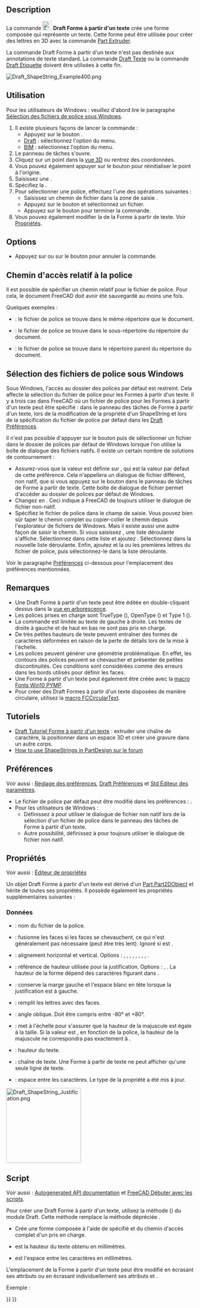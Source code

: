 <languages/>

{{Docnav/fr
|[[Draft_Facebinder/fr|Surface liée]]
|[[Draft_Hatch/fr|Hachures]]
|[[Draft_Workbench/fr|Atelier Draft]]
|IconL=Draft_Facebinder.svg 
|IconR=Draft_Hatch.svg 
|IconC=Workbench_Draft.svg
}}

{{GuiCommand/fr
|Name=Draft ShapeString
|Name/fr=Draft Forme à partir d'un texte
|MenuLocation=Draft : Formes → Forme à partir d'un texte<br><br>BIM : Annotation → Forme à partir d'un texte
|Workbenches=[[Draft_Workbench/fr|Draft]], [[BIM_Workbench/fr|BIM]]
|Shortcut=
|Version/fr=0.14
|SeeAlso=[[Draft_Text/fr|Draft Texte]], [[Draft_Label/fr|Draft Etiquette]], [[Part_Extrude/fr|Part Extrusion]]
}}

==Description==

La commande [[Image:Draft_ShapeString.svg|24px]] '''Draft Forme à partir d'un texte''' crée une forme composée qui représente un texte. Cette forme peut être utilisée pour créer des lettres en 3D avec la commande [[Part_Extrude/fr|Part Extruder]].

La commande Draft Forme à partir d'un texte n'est pas destinée aux annotations de texte standard. La commande [[Draft_Text/fr|Draft Texte]] ou la commande [[Draft_Label/fr|Draft Étiquette]] doivent être utilisées à cette fin.

[[Image:Draft_ShapeString_Example400.png]]
{{Caption|Un seul point requis pour positionner la Forme à partir d'un texte}}

<span id="Usage"></span>
==Utilisation==

Pour les utilisateurs de Windows : veuillez d'abord lire le paragraphe [[#S.C3.A9lection_des_fichiers_de_police_sous_Windows|Sélection des fichiers de police sous Windows]].

# Il existe plusieurs façons de lancer la commande :
#* Appuyez sur le bouton {{Button|[[Image:Draft_ShapeString.svg|16px]] [[Draft_ShapeString/fr|Forme à partir d'un texte]]}}.
#* [[Draft_Workbench/fr|Draft]] : sélectionnez l'option {{MenuCommand|Formes → [[Image:Draft_ShapeString.svg|16px]] Forme à partir d'un texte}} du menu.
#* [[BIM_Workbench/fr|BIM]] : sélectionnez l'option {{MenuCommand|Annotation → [[Image:Draft_ShapeString.svg|16px]] Forme à partir d'un texte}} du menu.
# Le panneau de tâches {{MenuCommand|Forme à partir d'un texte}} s'ouvre.
# Cliquez sur un point dans la [[3D_view/fr|vue 3D]] ou rentrez des coordonnées.
# Vous pouvez également appuyer sur le bouton {{Button|Réinitialiser le point}} pour réinitialiser le point à l'origine.
# Saisissez une {{MenuCommand|Chaîne}}.
# Spécifiez la {{MenuCommand|Hauteur}}.
# Pour sélectionner une police, effectuez l'une des opérations suivantes :
#* Saisissez un chemin de fichier dans la zone de saisie {{MenuCommand|Fichier de police}}.
#* Appuyez sur le bouton {{Button|...}} et sélectionnez un fichier.
#* Appuyez sur le bouton {{Button|OK}} pour terminer la commande.
# Vous pouvez également modifier la {{PropertyData|Justification}} de la Forme à partir de texte. Voir [[#Propriétés|Propriétés]].

==Options==

* Appuyez sur {{KEY|Échap}} ou sur le bouton {{Button|Annuler}} pour annuler la commande.

<span id="Relative_font_path"></span>
==Chemin d'accès relatif à la police==

{{Version/fr|1.1}}

Il est possible de spécifier un chemin relatif pour le fichier de police. Pour cela, le document FreeCAD doit avoir été sauvegardé au moins une fois.

Quelques exemples :
* {{FileName|./SomeFont.ttf}} : le fichier de police se trouve dans le même répertoire que le document.
* {{FileName|./MonRépertoire/CertainesFont.ttf}} : le fichier de police se trouve dans le sous-répertoire {{FileName|Mon_répertoire}} du répertoire du document.
* {{FileName|../SomeFont.ttf}} : le fichier de police se trouve dans le répertoire parent du répertoire du document.

<span id="Font_file_selection_on_Windows"></span>
==Sélection des fichiers de police sous Windows==

Sous Windows, l'accès au dossier des polices par défaut est restreint. Cela affecte la sélection du fichier de police pour les Formes à partir d'un texte. Il y a trois cas dans FreeCAD où un fichier de police pour les Formes à partir d'un texte peut être spécifié : dans le panneau des tâches de Forme à partir d'un texte, lors de la modification de la propriété {{PropertyData|Font File}} d'un ShapeString et lors de la spécification du fichier de police par défaut dans les [[Draft_Preferences/fr#Textes_et_cotes|Draft Préférences]].

Il n'est pas possible d'appuyer sur le bouton {{Button|...}} puis de sélectionner un fichier dans le dossier de polices par défaut de Windows lorsque l'on utilise la boîte de dialogue des fichiers natifs. Il existe un certain nombre de solutions de contournement :
* Assurez-vous que la valeur {{MenuCommand|DontUseNativeFontDialog}} est définie sur {{True}}, qui est la valeur par défaut de cette préférence. Cela n'appellera un dialogue de fichier différent, non natif, que si vous appuyez sur le bouton {{Button|...}} dans le panneau de tâches de Forme à partir de texte. Cette boîte de dialogue de fichier permet d'accéder au dossier de polices par défaut de Windows.
* Changez {{MenuCommand|DontUseNativeDialog}} en {{True}}. Ceci indique à FreeCAD de toujours utiliser le dialogue de fichier non-natif.
* Spécifiez le fichier de police dans le champ de saisie. Vous pouvez bien sûr taper le chemin complet ou copier-coller le chemin depuis l'explorateur de fichiers de Windows. Mais il existe aussi une autre façon de saisir le chemin. Si vous saisissez {{Value|C:\}}, une liste déroulante s'affiche. Sélectionnez {{Value|Windows}} dans cette liste et ajoutez {{Value|\F}}. Sélectionnez {{Value|Fonts}} dans la nouvelle liste déroulante. Enfin, ajoutez {{Value|\}} et la ou les premières lettres du fichier de police, puis sélectionnez-le dans la liste déroulante.

Voir le paragraphe [[#Pr.C3.A9f.C3.A9rences|Préférences]] ci-dessous pour l'emplacement des préférences mentionnées.

<span id="Notes"></span>
==Remarques==

* Une Draft Forme à partir d'un texte peut être éditée en double-cliquant dessus dans la [[Tree_view/fr|vue en arborescence]].
* Les polices prises en charge sont TrueType ({{FileName|.ttf}}), OpenType ({{FileName|.otf}}) et Type 1 ({{FileName|.pfb}}).
* La commande est limitée au texte de gauche à droite. Les textes de droite à gauche et de haut en bas ne sont pas pris en charge.
* De très petites hauteurs de texte peuvent entraîner des formes de caractères déformées en raison de la perte de détails lors de la mise à l'échelle.
* Les polices peuvent générer une géométrie problématique. En effet, les contours des polices peuvent se chevaucher et présenter de petites discontinuités. Ces conditions sont considérées comme des erreurs dans les bords utilisés pour définir les faces.
* Une Forme à partir d'un texte peut également être créée avec la [[Macro_Fonts_Win10_PYMP/fr|macro Fonts Win10 PYMP]].
* Pour créer des Draft Formes à partir d'un texte disposées de manière circulaire, utilisez la [[Macro_FCCircularText/fr|macro FCCircularText]].

<span id="Tutorials"></span>
==Tutoriels==

* [[Draft_ShapeString_tutorial/fr|Draft Tutoriel Forme à partir d'un texte]] : extruder une chaîne de caractère, la positionner dans un espace 3D et créer une gravure dans un autre corps.
* [https://forum.freecadweb.org/viewtopic.php?f=3&t=36623 How to use ShapeStrings in PartDesign sur le forum]

<span id="Preferences"></span>
==Préférences==

Voir aussi : [[Preferences_Editor/fr|Réglage des préférences]], [[Draft_Preferences/fr|Draft Préférences]] et [[Std_DlgParameter/fr|Std Éditeur des paramètres]].

* Le fichier de police par défaut peut être modifié dans les préférences : {{MenuCommand|Édition → Préférences... → Draft → Textes et cotes → Fichier de la police par défaut de Forme à partir d'un texte}}.
* Pour les utilisateurs de Windows :
** Définissez {{MenuCommand|Outils → Editer les paramètres... → BaseApp → Preferences → Dialog → DontUseNativeFontDialog}} à {{True}} pour utiliser le dialogue de fichier non natif lors de la sélection d'un fichier de police dans le panneau des tâches de Forme à partir d'un texte.
** Autre possibilité, définissez {{MenuCommand|Outils → Modifier les paramètres... → BaseApp → Preferences → Dialog → DontUseNativeDialog}} à {{True}} pour toujours utiliser le dialogue de fichier non natif.

<span id="Properties"></span>
==Propriétés==

Voir aussi : [[Property_editor/fr|Éditeur de propriétés]]

Un objet Draft Forme à partir d'un texte est dérivé d'un [[Part_Part2DObject/fr|Part Part2DObject]] et hérite de toutes ses propriétés. Il possède également les propriétés supplémentaires suivantes :

<span id="Data"></span>
===Données===

{{TitleProperty|Draft}}

* {{PropertyData|Font File|File}} : nom du fichier de la police.
* {{PropertyData|Fuse|Bool}} : fusionne les faces si les faces se chevauchent, ce qui n'est généralement pas nécessaire (peut être très lent). Ignoré si {{PropertyData|Make Face}} est {{FALSE}}. {{Version/fr|1.0}}
* {{PropertyData|Justification|Enumeration}} : alignement horizontal et vertical. Options : {{value|Top-Left}}, {{value|Top-Center}}, {{value|Top-Right}}, {{value|Middle-Left}}, {{value|Middle-Center}}, {{value|Middle-Right}}, {{value|Bottom-Left}}, {{value|Bottom-Center}}, {{value|Bottom-Right}}. {{Version/fr|1.0}}
* {{PropertyData|Justification Reference|Enumeration}} : référence de hauteur utilisée pour la justification. Options : {{value|Cap Height}}, {{value|Shape Height}}. La hauteur de la forme dépend des caractères figurant dans {{PropertyData|String}}. {{Version/fr|1.0}}
* {{PropertyData|Keep Left Margin|Bool}} : conserve la marge gauche et l'espace blanc en tête lorsque la justification est à gauche. {{Version/fr|1.0}}
* {{PropertyData|Make Face|Bool}} : remplit les lettres avec des faces.
* {{PropertyData|Oblique Angle|Angle}} : angle oblique. Doit être compris entre -80° et +80°. {{Version/fr|1.0}}
* {{PropertyData|Scale To Size|Bool}} : met à l'échelle pour s'assurer que la hauteur de la majuscule est égale à la taille. Si la valeur est {{FALSE}}, en fonction de la police, la hauteur de la majuscule ne correspondra pas exactement à {{PropertyData|Size}}. {{Version/fr|1.0}}
* {{PropertyData|Size|Length}} : hauteur du texte.
* {{PropertyData|String|String}} : chaîne de texte. Une Forme à partir de texte ne peut afficher qu'une seule ligne de texte.
* {{PropertyData|Tracking|Distance}} : espace entre les caractères. {{Version/fr|1.0}} Le type de la propriété a été mis à jour.

[[Image:Draft_ShapeString_Justification.png|200px]]
{{Caption|La hauteur du rectangle rouge (ligne continue) est égale à la hauteur de la majuscule.<br>
La hauteur du rectangle vert (ligne pointillée) est égale à la hauteur de la forme.<br>
Les coins, les points médians des bords et le centre des rectangles correspondent aux<br>
9 options de justification : haut à gauche à bas à droite.}}

<span id="Scripting"></span>
==Script==

Voir aussi : [https://freecad.github.io/SourceDoc/ Autogenerated API documentation] et [[FreeCAD_Scripting_Basics/fr|FreeCAD Débuter avec les scripts]].

Pour créer une Draft Forme à partir d'un texte, utilisez la méthode {{incode|make_shapestring}} ({{Version/fr|0.19}}) du module Draft. Cette méthode remplace la méthode dépréciée {{incode|makeShapeString}}.

{{Code|code=
shapestring = make_shapestring(String, FontFile, Size=100, Tracking=0)
}}

* Crée une forme composée {{incode|shapestring}} à l'aide de {{incode|String}} spécifié et du chemin d'accès complet d'un {{incode|FontFile}} pris en charge.
* {{incode|Size}} est la hauteur du texte obtenu en millimètres.
* {{incode|Tracking}} est l'espace entre les caractères en millimètres.

L'emplacement de la Forme à partir d'un texte peut être modifié en écrasant ses attributs {{incode|Placement}} ou en écrasant individuellement ses attributs {{incode|Placement.Base}} et {{incode|Placement.Rotation}}.

Exemple :

{{Code|code=
import FreeCAD as App
import Draft

doc = App.newDocument()

font1 = "/usr/share/fonts/truetype/msttcorefonts/Arial.ttf"
font2 = "/usr/share/fonts/truetype/dejavu/DejaVuSerif.ttf"
font3 = "/usr/share/fonts/truetype/freefont/FreeSerifItalic.ttf"

S1 = Draft.make_shapestring("This is a sample text", font1, 200)

S2 = Draft.make_shapestring("Inclined text", font2, 200, 10)

zaxis = App.Vector(0, 0, 1)
p2 = App.Vector(-1000, 500, 0)
place2 = App.Placement(p2, App.Rotation(zaxis, 45))
S2.Placement = place2

S3 = Draft.make_shapestring("Upside-down text", font3, 200, 10)
S3.Placement.Base = App.Vector(0, -1000, 0)
S3.Placement.Rotation = App.Rotation(zaxis, 180)

doc.recompute()
}}


{{Docnav/fr
|[[Draft_Facebinder/fr|Surface liée]]
|[[Draft_Hatch/fr|Hachures]]
|[[Draft_Workbench/fr|Atelier Draft]]
|IconL=Draft_Facebinder.svg 
|IconR=Draft_Hatch.svg 
|IconC=Workbench_Draft.svg
}}

{{Draft Tools navi{{#translation:}}}}
{{Userdocnavi{{#translation:}}}}